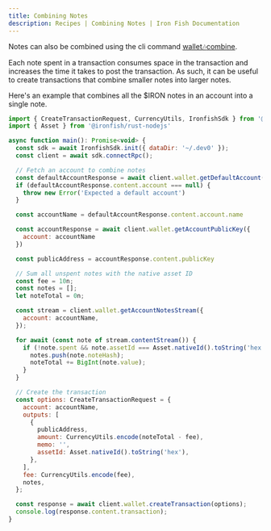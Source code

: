 ```yaml
---
title: Combining Notes
description: Recipes | Combining Notes | Iron Fish Documentation
---
```

<Warning>Notes can also be combined using the cli command [wallet:notes:combine](/use/get-started/cli-cmd-wallet-notes-combine).</Warning>

Each note spent in a transaction consumes space in the transaction and increases the time it
takes to post the transaction. As such, it can be useful to create transactions that combine smaller
notes into larger notes.

Here's an example that combines all the $IRON notes in an account into a single note.

```js
import { CreateTransactionRequest, CurrencyUtils, IronfishSdk } from '@ironfish/sdk'
import { Asset } from '@ironfish/rust-nodejs'

async function main(): Promise<void> {
  const sdk = await IronfishSdk.init({ dataDir: '~/.dev0' });
  const client = await sdk.connectRpc();

  // Fetch an account to combine notes
  const defaultAccountResponse = await client.wallet.getDefaultAccount();
  if (defaultAccountResponse.content.account === null) {
    throw new Error('Expected a default account')
  }

  const accountName = defaultAccountResponse.content.account.name

  const accountResponse = await client.wallet.getAccountPublicKey({
    account: accountName
  })

  const publicAddress = accountResponse.content.publicKey

  // Sum all unspent notes with the native asset ID
  const fee = 10n;
  const notes = [];
  let noteTotal = 0n;

  const stream = client.wallet.getAccountNotesStream({
    account: accountName,
  });

  for await (const note of stream.contentStream()) {
    if (!note.spent && note.assetId === Asset.nativeId().toString('hex')) {
      notes.push(note.noteHash);
      noteTotal += BigInt(note.value);
    }
  }

  // Create the transaction
  const options: CreateTransactionRequest = {
    account: accountName,
    outputs: [
      {
        publicAddress,
        amount: CurrencyUtils.encode(noteTotal - fee),
        memo: '',
        assetId: Asset.nativeId().toString('hex'),
      },
    ],
    fee: CurrencyUtils.encode(fee),
    notes,
  };

  const response = await client.wallet.createTransaction(options);
  console.log(response.content.transaction);
}
```
